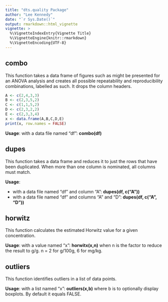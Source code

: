 ```yaml
---
title: "dts.quality Package"
author: "Lee Kennedy"
date: "`r Sys.Date()`"
output: rmarkdown::html_vignette
vignette: >
  %\VignetteIndexEntry{Vignette Title}
  %\VignetteEngine{knitr::rmarkdown}
  %\VignetteEncoding{UTF-8}
---
```



## combo

This function takes a data frame of figures such as might be presented for an ANOVA analysis and creates all possible repeatability and reproducibility combinations, labelled as such.  It drops the column headers.

```r
A <- c(2,4,3,3)
B <- c(2,3,5,2)
C <- c(1,1,5,2)
D <- c(2,3,2,2)
E <- c(2,3,3,4)
x <- data.frame(A,B,C,D,E)
print(x, row.names = FALSE)
```


**Usage**: with a data file named "df": **combo(df)**

## dupes

This function takes a data frame and reduces it to just the rows that have been duplicated.  When more than one column is nominated, all columns must match.

**Usage**: 

+  with a data file named "df" and column "A": **dupes(df, c("A"))**
+  with a data file named "df" and columns "A" and "D": **dupes(df, c("A", "D"))**

## horwitz

This function calculates the estimated Horwitz value for a given concentration.

**Usage**: with a value named "x": **horwitx(x,n)** when n is the factor to reduce the result to g/g.  n = 2 for g/100g, 6 for mg/kg. 


## outliers

This function identifies outliers in a list of data points.

**Usage**: with a list named "x": **outliers(x,b)** where b is to optionally display boxplots.  By default it equals FALSE.


